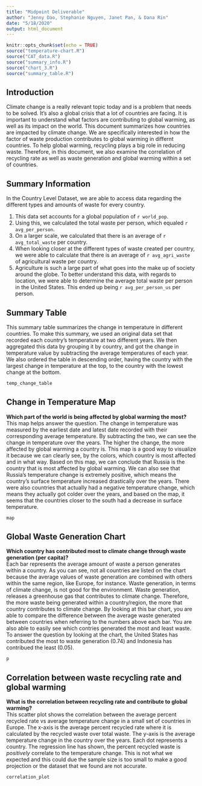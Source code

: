 ```yaml
---
title: "Midpoint Deliverable"
author: "Jenny Dao, Stephanie Nguyen, Janet Pan, & Dana Rin"
date: "5/18/2020"
output: html_document
---
```


```r
knitr::opts_chunk$set(echo = TRUE)
source("temperature-chart.R")
source("CAT_data.R")
source("summary_info.R")
source("chart_3.R")
source("summary_table.R")
```

## Introduction
Climate change is a really relevant topic today and is a problem that needs to be solved. It’s also a global crisis that a lot of countries are facing. It is important to understand what factors are contributing to global warming, as well as its impact on the world. This document summarizes how countries are impacted by climate change. We are specifically interested in how the factor of waste production contributes to global warming in differnt countries. To help global warming, recycling plays a big role in reducing waste. Therefore, in this document, we also examine the correlation of recycling rate as well as waste generation and global warming within a set of countries. 

## Summary Information
In the Country Level Dataset, we are able to access data regarding the different types and amounts of waste for every country.

1. This data set accounts for a global population of `r world_pop`.   
2. Using this, we calculated the total waste per person, which equaled `r avg_per_person`.  
3. On a larger scale, we calculated that there is an average of `r avg_total_waste` per country.  
4. When looking closer at the different types of waste created per country, we were able to calculate that there is an average of `r avg_agri_waste` of agricultural waste per country.  
5. Agriculture is such a large part of what goes into the make up of society around the globe. To better understand this data, with regards to location, we were able to determine the average total waste per person in the United States. This ended up being `r avg_per_person_us` per person.

## Summary Table
This summary table summarizes the change in temperature in different countries. To make this summary, we used an original data set that recorded each country's temperature at two different years. We then aggregated this data by grouping it by country, and got the change in temperature value by subtracting the average temperatures of each year. We also ordered the table in descending order, having the country with the largest change in temperature at the top, to the country with the lowest change at the bottom.
```r
temp_change_table
```

## Change in Temperature Map
**Which part of the world is being affected by global warming the most?**  
This map helps answer the question. The change in temperature was measured by the earliest date and latest date recorded with their corresponding average temperature. By subtracting the two, we can see the change in temperature over the years. The higher the change, the more affected by global warming a country is. This map is a good way to visualize it because we can clearly see, by the colors, which country is most affected and in what way. Based on this map, we can conclude that Russia is the country that is most affected by global warming. We can also see that Russia's temperature change is extremely positive, which means the country's surface temperature increased drastically over the years. There were also countries that actually had a negative temperature change, which means they actually got colder over the years, and based on the map, it seems that the countries closer to the south had a decrease in surface temperature.
```r
map
```

## Global Waste Generation Chart
**Which country has contributed most to climate change through waste generation (per capita)?**  
Each bar represents the average amount of waste a person generates within a country. As you can see, not all countries are listed on the chart because the average values of waste generation are combined with others within the same region, like Europe, for instance. Waste generation, in terms of climate change, is not good for the environment. Waste generation, releases a greenhouse gas that contributes to climate change. Therefore, the more waste being generated within a country/region, the more that country contributes to climate change. By looking at this bar chart, you are able to compare the difference between the average waste generated between countries when referring to the numbers above each bar. You are also able to easily see which contries generated the most and least waste. To answer the question by looking at the chart, the United States has contributed the most to waste generation (0.74) and Indonesia has contribued the least (0.05). 

```r
p
```

## Correlation between waste recycling rate and global warming
**What is the correlation between recycling rate and contribute to global warming?**  
This scatter plot shows the correlation between the average percent recycled rate vs average temperature change in a small set of countries in Europe. The x-axis is the average percent recycled rate where it is calculated by the recycled waste over total waste. The y-axis is the average temperature change in the country over the years. Each dot represents a country. The regression line has shown, the percent recycled waste is *positively* correlate to the temperature change. This is not what we expected and this could due the sample size is too small to make a good projection or the dataset that we found are not accurate.
```r
correlation_plot
```
